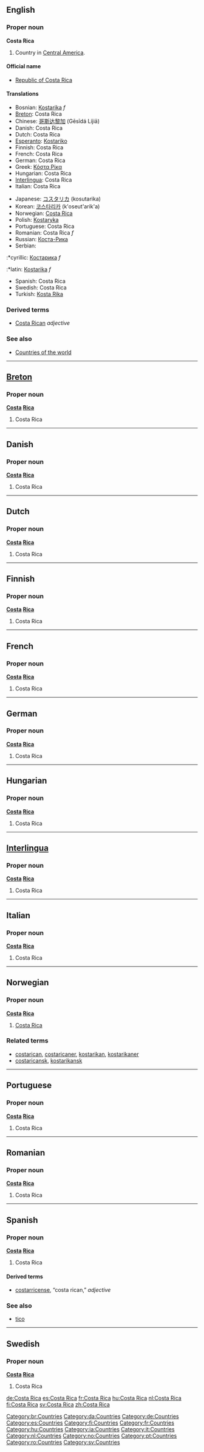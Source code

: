 ==English==

===Proper noun===
'''Costa Rica'''

# Country in [[Central America]].

====Official name====
*[[Republic of Costa Rica]]

====Translations====
{{top}}
*Bosnian: [[Kostarika]] ''f''
*[[Breton]]: Costa Rica
*Chinese: [[哥斯达黎加]] (Gēsīdá Líjiā)
*Danish: Costa Rica
*Dutch: Costa Rica
*[[Esperanto]]: [[Kostariko]]
*Finnish: Costa Rica
*French: Costa Rica
*German: Costa Rica
*Greek: [[Κόστα Ρίκα]]
*Hungarian: Costa Rica
*[[Interlingua]]: Costa Rica
*Italian: Costa Rica
{{mid}}
*Japanese: [[コスタリカ]] (kosutarika)
*Korean: [[코스타리카]] (k'oseut'arik'a)
*Norwegian: [[#Norwegian|Costa Rica]]
*Polish: [[Kostaryka]]
*Portuguese: Costa Rica
*Romanian: Costa Rica ''f''
*Russian: [[Коста-Рика]]
*Serbian:
:*cyrillic: [[Костарика]] ''f''
:*latin: [[Kostarika]] ''f''
*Spanish: Costa Rica
*Swedish: Costa Rica
*Turkish: [[Kosta Rika]]
{{bottom}}

===Derived terms===
*[[Costa Rican]] ''adjective''

===See also===
*[[Countries of the world]]

----

==[[Breton]]==

===Proper noun===
'''[[costa|Costa]] [[rica|Rica]]'''

# Costa Rica

----

==Danish==

===Proper noun===
'''[[costa|Costa]] [[rica|Rica]]'''

# Costa Rica

----

==Dutch==

===Proper noun===
'''[[costa|Costa]] [[rica|Rica]]'''

# Costa Rica

----

==Finnish==

===Proper noun===
'''[[costa|Costa]] [[rica|Rica]]'''

# Costa Rica

----

==French==

===Proper noun===
'''[[costa|Costa]] [[rica|Rica]]'''

# Costa Rica

----

==German==

===Proper noun===
'''[[costa|Costa]] [[rica|Rica]]'''

# Costa Rica

----

==Hungarian==

===Proper noun===
'''[[costa|Costa]] [[rica|Rica]]'''

# Costa Rica

----

==[[Interlingua]]==

===Proper noun===
'''[[costa|Costa]] [[rica|Rica]]'''

# Costa Rica

----

==Italian==

===Proper noun===
'''[[costa|Costa]] [[rica|Rica]]'''

# Costa Rica

----

==Norwegian==

===Proper noun===
'''[[costa|Costa]] [[rica|Rica]]'''

# [[#English|Costa Rica]]

===Related terms===
*[[costarican]], [[costaricaner]], [[kostarikan]], [[kostarikaner]]
*[[costaricansk]], [[kostarikansk]]

----

==Portuguese==

===Proper noun===
'''[[costa|Costa]] [[rica|Rica]]'''

# Costa Rica

----

==Romanian==

===Proper noun===
'''[[costa|Costa]] [[rica|Rica]]'''

# Costa Rica

----

==Spanish==

===Proper noun===
'''[[costa|Costa]] [[rica|Rica]]'''

# Costa Rica

====Derived terms====
*[[costarricense]], “costa rican,” ''adjective''

===See also===
*[[tico]]

----

==Swedish==

===Proper noun===
'''[[costa|Costa]] [[rica|Rica]]'''

# Costa Rica

[[Category:br:Countries]]
[[Category:da:Countries]]
[[Category:de:Countries]]
[[Category:es:Countries]]
[[Category:fi:Countries]]
[[Category:fr:Countries]]
[[Category:hu:Countries]]
[[Category:ia:Countries]]
[[Category:it:Countries]]
[[Category:nl:Countries]]
[[Category:no:Countries]]
[[Category:pt:Countries]]
[[Category:ro:Countries]]
[[Category:sv:Countries]]

[[de:Costa Rica]]
[[es:Costa Rica]]
[[fr:Costa Rica]]
[[hu:Costa Rica]]
[[nl:Costa Rica]]
[[fi:Costa Rica]]
[[sv:Costa Rica]]
[[zh:Costa Rica]]